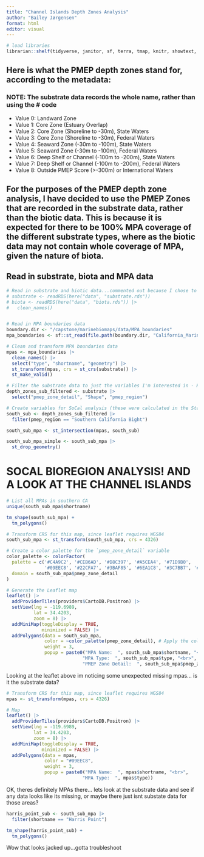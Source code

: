 ```yaml
---
title: "Channel Islands Depth Zones Analysis"
author: "Bailey Jørgensen"
format: html
editor: visual
---
```



```r
# load libraries
librarian::shelf(tidyverse, janitor, sf, terra, tmap, knitr, showtext, gt, ggtext, leaflet)
```

## Here is what the PMEP depth zones stand for, according to the metadata:
### NOTE: The substrate data records the whole name, rather than using the # code

- Value 0: Landward Zone
- Value 1: Core Zone (Estuary Overlap)
- Value 2: Core Zone (Shoreline to -30m), State Waters
- Value 3: Core Zone (Shoreline to -30m), Federal Waters
- Value 4: Seaward Zone (-30m to -100m), State Waters
- Value 5: Seaward Zone (-30m to -100m), Federal Waters
- Value 6: Deep Shelf or Channel (-100m to -200m), State Waters
- Value 7: Deep Shelf or Channel (-100m to -200m), Federal Waters
- Value 8: Outside PMEP Score (>-300m) or International Waters

## For the purposes of the PMEP depth zone analysis, I have decided to use the PMEP Zones that are recorded in the substrate data, rather than the biotic data. This is because it is expected for there to be 100% MPA coverage of the different substrate types, where as the biotic data may not contain whole coverage of MPA, given the nature of biota. 

## Read in substrate, biota and MPA data

```r
# Read in substrate and biotic data...commented out because I chose to load the RDS files directly into the environment - uncomment to render
# substrate <- readRDS(here("data", "substrate.rds"))
# biota <- readRDS(here("data", "biota.rds")) |>
#   clean_names()


# Read in MPA boundaries data
boundary.dir <- "/capstone/marinebiomaps/data/MPA_boundaries"
mpa_boundaries <- sf::st_read(file.path(boundary.dir, "California_Marine_Protected_Areas_[ds582].shp"))

# Clean and transform MPA boundaries data
mpas <- mpa_boundaries |> 
  clean_names() |> 
  select("type", "shortname", "geometry") |> 
  st_transform(mpas, crs = st_crs(substrate)) |> 
  st_make_valid()

# Filter the substrate data to just the variables I'm interested in - KEEP GEO
depth_zones_sub_filtered <- substrate |>
  select("pmep_zone_detail", "Shape", "pmep_region")
```
```r
# Create variables for SoCal analysis (these were calculated in the Statewide analysis QMD)
south_sub <- depth_zones_sub_filtered |>
  filter(pmep_region == "Southern California Bight")

south_sub_mpa <- st_intersection(mpas, south_sub)

south_sub_mpa_simple <- south_sub_mpa |> 
  st_drop_geometry()
```


# SOCAL BIOREGION ANALYSIS! AND A LOOK AT THE CHANNEL ISLANDS

```r
# List all MPAs in southern CA
unique(south_sub_mpa$shortname)
```

```r
tm_shape(south_sub_mpa) +
  tm_polygons() 
```

```r
# Transform CRS for this map, since leaflet requires WGS84
south_sub_mpa <- st_transform(south_sub_mpa, crs = 4326)

# Create a color palette for the `pmep_zone_detail` variable
color_palette <- colorFactor(
  palette = c('#C4A9C2', '#CEB6AD', '#D8C397', '#A5CEA4', '#71D9B0', 
              '#09EEC8', '#22CFA7', '#3BAF85', '#6EA1C8', '#3C7BB7', '#796655'),
  domain = south_sub_mpa$pmep_zone_detail
)

# Generate the Leaflet map
leaflet() |>
  addProviderTiles(providers$CartoDB.Positron) |>
  setView(lng = -119.6989,
          lat = 34.4203,
          zoom = 8) |>
  addMiniMap(toggleDisplay = TRUE,
             minimized = FALSE) |>
  addPolygons(data = south_sub_mpa,
              color = ~color_palette(pmep_zone_detail), # Apply the color palette
              weight = 3,
              popup = paste0("MPA Name:  ", south_sub_mpa$shortname, "<br>",
                            "MPA Type:  ", south_sub_mpa$type, "<br>",
                            "PMEP Zone Detail:  ", south_sub_mpa$pmep_zone_detail))
```

Looking at the leaflet above im noticing some unexpected missing mpas... is it the substrate data?

```r
# Transform CRS for this map, since leaflet requires WGS84
mpas <- st_transform(mpas, crs = 4326)

# Map
leaflet() |>
  addProviderTiles(providers$CartoDB.Positron) |>
  setView(lng = -119.6989,
          lat = 34.4203,
          zoom = 8) |>
  addMiniMap(toggleDisplay = TRUE,
             minimized = FALSE) |>
  addPolygons(data = mpas,
              color = "#09EEC8",
              weight = 3,
              popup = paste0("MPA Name:  ", mpas$shortname, "<br>",
                            "MPA Type:  ", mpas$type))
```

OK, theres definitely MPAs there... lets look at the substrate data and see if any data looks like its missing, or maybe there just isnt substate data for those areas?

```r
harris_point_sub <- south_sub_mpa |> 
  filter(shortname == "Harris Point") 

tm_shape(harris_point_sub) +
  tm_polygons()
```

Wow that looks jacked up...gotta troubleshoot




